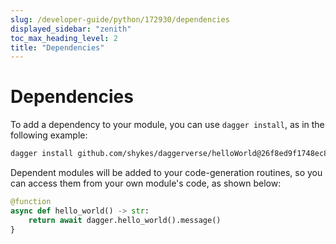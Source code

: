 ```yaml
---
slug: /developer-guide/python/172930/dependencies
displayed_sidebar: "zenith"
toc_max_heading_level: 2
title: "Dependencies"
---
```



# Dependencies

To add a dependency to your module, you can use `dagger install`, as in the following example:

```sh
dagger install github.com/shykes/daggerverse/helloWorld@26f8ed9f1748ec8c9345281add850fd392441990
```

Dependent modules will be added to your code-generation routines, so you can access them from your own module's code, as shown below:

```python
@function
async def hello_world() -> str:
    return await dagger.hello_world().message()
}
```
